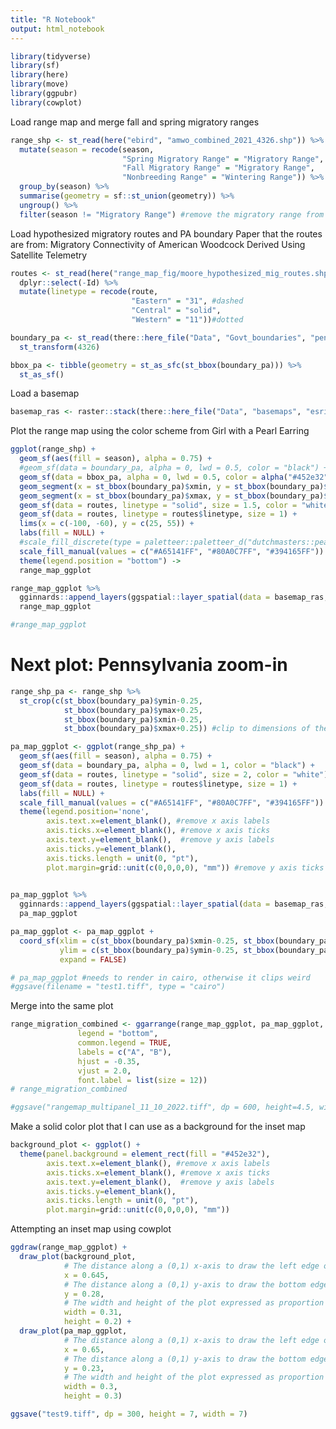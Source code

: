 ```yaml
---
title: "R Notebook"
output: html_notebook
---
```


```r
library(tidyverse)
library(sf)
library(here)
library(move)
library(ggpubr)
library(cowplot)
```

Load range map and merge fall and spring migratory ranges
```r
range_shp <- st_read(here("ebird", "amwo_combined_2021_4326.shp")) %>%
  mutate(season = recode(season, 
                         "Spring Migratory Range" = "Migratory Range",
                         "Fall Migratory Range" = "Migratory Range",
                         "Nonbreeding Range" = "Wintering Range")) %>%
  group_by(season) %>%
  summarise(geometry = sf::st_union(geometry)) %>%
  ungroup() %>% 
  filter(season != "Migratory Range") #remove the migratory range from the figure
```

Load hypothesized migratory routes and PA boundary
Paper that the routes are from: Migratory Connectivity of American Woodcock Derived Using Satellite Telemetry
```r
routes <- st_read(here("range_map_fig/moore_hypothesized_mig_routes.shp")) %>% 
  dplyr::select(-Id) %>% 
  mutate(linetype = recode(route, 
                           "Eastern" = "31", #dashed
                           "Central" = "solid",
                           "Western" = "11"))#dotted

boundary_pa <- st_read(there::here_file("Data", "Govt_boundaries", "pennsylvania_5070.shp")) %>% 
  st_transform(4326)

bbox_pa <- tibble(geometry = st_as_sfc(st_bbox(boundary_pa))) %>% 
  st_as_sf()
```

Load a basemap
```r
basemap_ras <- raster::stack(there::here_file("Data", "basemaps", "esri_lightgrey", "esri_lightgrey_36_48_4326.tif"))
```

Plot the range map using the color scheme from Girl with a Pearl Earring
```r
ggplot(range_shp) +
  geom_sf(aes(fill = season), alpha = 0.75) +
  #geom_sf(data = boundary_pa, alpha = 0, lwd = 0.5, color = "black") +
  geom_sf(data = bbox_pa, alpha = 0, lwd = 0.5, color = alpha("#452e32", 0.3)) +
  geom_segment(x = st_bbox(boundary_pa)$xmin, y = st_bbox(boundary_pa)$ymin, xend = -74, yend = 37.2, lwd = 0.5, color = "#452e32", alpha = 0.3) +
  geom_segment(x = st_bbox(boundary_pa)$xmax, y = st_bbox(boundary_pa)$ymin, xend = -59, yend = 37.2, lwd = 0.5, color = "#452e32", alpha = 0.3) +
  geom_sf(data = routes, linetype = "solid", size = 1.5, color = "white") + 
  geom_sf(data = routes, linetype = routes$linetype, size = 1) +
  lims(x = c(-100, -60), y = c(25, 55)) +
  labs(fill = NULL) +
  #scale_fill_discrete(type = paletteer::paletteer_d("dutchmasters::pearl_earring")) 
  scale_fill_manual(values = c("#A65141FF", "#80A0C7FF", "#394165FF")) +
  theme(legend.position = "bottom") ->  
  range_map_ggplot

range_map_ggplot %>%
  gginnards::append_layers(ggspatial::layer_spatial(data = basemap_ras, lazy = TRUE, dpi = 150), position = "bottom") ->
  range_map_ggplot

#range_map_ggplot
```

# Next plot: Pennsylvania zoom-in
```r
range_shp_pa <- range_shp %>% 
  st_crop(c(st_bbox(boundary_pa)$ymin-0.25, 
            st_bbox(boundary_pa)$ymax+0.25, 
            st_bbox(boundary_pa)$xmin-0.25, 
            st_bbox(boundary_pa)$xmax+0.25)) #clip to dimensions of the map, otherwise it won't display correctly

pa_map_ggplot <- ggplot(range_shp_pa) +
  geom_sf(aes(fill = season), alpha = 0.75) +
  geom_sf(data = boundary_pa, alpha = 0, lwd = 1, color = "black") + 
  geom_sf(data = routes, linetype = "solid", size = 2, color = "white") + 
  geom_sf(data = routes, linetype = routes$linetype, size = 1) +
  labs(fill = NULL) +
  scale_fill_manual(values = c("#A65141FF", "#80A0C7FF", "#394165FF")) +
  theme(legend.position='none',
        axis.text.x=element_blank(), #remove x axis labels
        axis.ticks.x=element_blank(), #remove x axis ticks
        axis.text.y=element_blank(),  #remove y axis labels
        axis.ticks.y=element_blank(),
        axis.ticks.length = unit(0, "pt"),
        plot.margin=grid::unit(c(0,0,0,0), "mm")) #remove y axis ticks
        

pa_map_ggplot %>%
  gginnards::append_layers(ggspatial::layer_spatial(data = basemap_ras, lazy = TRUE, dpi = 150), position = "bottom") ->
  pa_map_ggplot

pa_map_ggplot <- pa_map_ggplot +
  coord_sf(xlim = c(st_bbox(boundary_pa)$xmin-0.25, st_bbox(boundary_pa)$xmax+0.25),
           ylim = c(st_bbox(boundary_pa)$ymin-0.25, st_bbox(boundary_pa)$ymax+0.25),
           expand = FALSE)

# pa_map_ggplot #needs to render in cairo, otherwise it clips weird
#ggsave(filename = "test1.tiff", type = "cairo")
```



Merge into the same plot
```r
range_migration_combined <- ggarrange(range_map_ggplot, pa_map_ggplot,
               legend = "bottom",
               common.legend = TRUE,
               labels = c("A", "B"),
               hjust = -0.35,
               vjust = 2.0,
               font.label = list(size = 12))
# range_migration_combined

#ggsave("rangemap_multipanel_11_10_2022.tiff", dp = 600, height=4.5, width=7.5)
```

Make a solid color plot that I can use as a background for the inset map
```r
background_plot <- ggplot() +
  theme(panel.background = element_rect(fill = "#452e32"),
        axis.text.x=element_blank(), #remove x axis labels
        axis.ticks.x=element_blank(), #remove x axis ticks
        axis.text.y=element_blank(),  #remove y axis labels
        axis.ticks.y=element_blank(),
        axis.ticks.length = unit(0, "pt"),
        plot.margin=grid::unit(c(0,0,0,0), "mm"))
```

Attempting an inset map using cowplot
```r
ggdraw(range_map_ggplot) +
  draw_plot(background_plot,
            # The distance along a (0,1) x-axis to draw the left edge of the plot
            x = 0.645,
            # The distance along a (0,1) y-axis to draw the bottom edge of the plot
            y = 0.28,
            # The width and height of the plot expressed as proportion of the entire ggdraw object
            width = 0.31,
            height = 0.2) +
  draw_plot(pa_map_ggplot,
            # The distance along a (0,1) x-axis to draw the left edge of the plot
            x = 0.65,
            # The distance along a (0,1) y-axis to draw the bottom edge of the plot
            y = 0.23,
            # The width and height of the plot expressed as proportion of the entire ggdraw object
            width = 0.3,
            height = 0.3)

ggsave("test9.tiff", dp = 300, height = 7, width = 7)
```